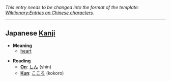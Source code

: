 ''This entry needs to be changed into the format of the template: [[Wiktionary:Entries on Chinese characters]].''

----

==Japanese [[Kanji]]==

*'''Meaning'''
**[[heart]]

*'''Reading'''
**'''[[On]]''': [[しん]] (shin)
**'''[[Kun]]''': [[こころ]] (kokoro)